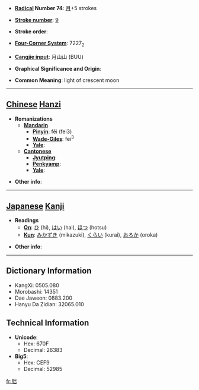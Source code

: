 * '''[[Wiktionary:Chinese radical index| Radical]] Number 74''': [[Wiktionary:Chinese radical index 月|月]]+5 strokes

* '''[[Wiktionary:Chinese total strokes index|Stroke number]]''': [[Wiktionary:Chinese total strokes index 9|9]]

* '''Stroke order''': 

* '''[[Wiktionary:Chinese four corner index|Four-Corner System]]''': 7227<sub>2</sub>

* '''[[Wiktionary:Chinese Cangjie index|Cangjie input]]''': 月山山 (BUU)

* '''Graphical Significance and Origin''': 

* '''Common Meaning''': light of crescent moon

----

== [[Chinese]] [[Hanzi]] ==

* '''Romanizations'''
** '''[[Mandarin]]'''
*** '''[[Pinyin]]''': fěi (fei3)
*** '''[[Wade-Giles]]''': fei<sup>3</sup>
*** '''[[Yale]]''': 
** '''[[Cantonese]]'''
*** '''[[Jyutping]]''':
*** '''[[Penkyamp]]''': 
*** '''[[Yale]]''': 

* '''Other info''': 

----

== [[Japanese]] [[Kanji]] ==

* '''Readings'''
** '''[[On]]''': [[ひ]] (hi), [[はい]] (hai), [[ほつ]] (hotsu)
** '''[[Kun]]''': [[みかずき]] (mikazuki), [[くらい]] (kurai), [[おろか]] (oroka)

* '''Other info''':  

----

== Dictionary Information ==

* KangXi: 0505.080
* Morobashi: 14351
* Dae Jaweon: 0883.200
* Hanyu Da Zidian: 32065.010

== Technical Information ==

* '''Unicode''':
** Hex: 670F
** Decimal: 26383
* '''Big5''':
** Hex: CEF9
** Decimal: 52985

[[fr:朏]]